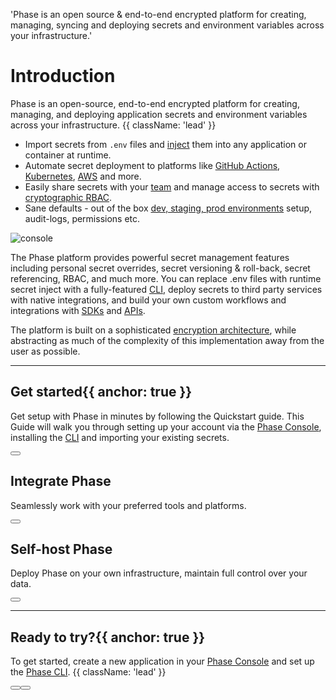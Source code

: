 

  'Phase is an open source & end-to-end encrypted platform for creating, managing, syncing and deploying secrets and environment variables across your infrastructure.'

<HeroPattern />


# Introduction

Phase is an open-source, end-to-end encrypted platform for creating, managing, and deploying application secrets and environment variables across your infrastructure. {{ className: 'lead' }}

- Import secrets from `.env` files and [inject](/quickstart#3-inject-secrets) them into any application or container at runtime.
- Automate secret deployment to platforms like [GitHub Actions](/integrations/platforms/github-actions), [Kubernetes](/integrations/platforms/kubernetes), [AWS](/integrations/platforms/aws-secrets-manager) and more.
- Easily share secrets with your [team](/console/users#add-users-to-an-organisation) and manage access to secrets with [cryptographic RBAC](/console/environments#manage-user-access).
- Sane defaults - out of the box [dev, staging, prod environments](/console/environments) setup, audit-logs, permissions etc.

![console](/assets/images/console/console-ui.webp)


The Phase platform provides powerful secret management features including personal secret overrides, secret versioning & roll-back, secret referencing, RBAC, and much more.
You can replace .env files with runtime secret inject with a fully-featured [CLI](/cli), deploy secrets to third party services with native integrations, and build your own custom workflows and integrations with [SDKs](/sdks) and [APIs](/public-api). 



The platform is built on a sophisticated [encryption architecture](/security/architecture), while abstracting as much of the complexity of this implementation away from the user as possible. 


---

## Get started{{ anchor: true }}

Get setup with Phase in minutes by following the Quickstart guide. This Guide will walk you through setting up your account via the [Phase Console](/#phase-console), installing the [CLI](/#phase-cli) and importing your existing secrets.

<div className="not-prose mb-16 mt-6 flex gap-3">
  <Button href="/quickstart" arrow="right" children="Quickstart" />
</div>

<About />

<Platform />

## Integrate Phase

Seamlessly work with your preferred tools and platforms.

<PlatformsIntegration />

<div className="not-prose">
  <Button
    href="integrations/platforms/docker"
    variant="text"
    arrow="right"
    children="Explore Platforms Integrations"
  />
</div>

## Self-host Phase

Deploy Phase on your own infrastructure, maintain full control over your data.

<Deployments />

<div className="not-prose">
  <Button
    href="/self-hosting"
    variant="text"
    arrow="right"
    children="Explore Deployment Options"
  />
</div>

---

## Ready to try?{{ anchor: true }}

To get started, create a new application in your [Phase Console](https://console.phase.dev) and set up the [Phase CLI](/cli/usage). {{ className: 'lead' }}

<div className="not-prose mb-16 mt-6 flex gap-3">
  <Button href="/quickstart" arrow="right" children="Quickstart" />
  <Button
    href="/integrations"
    variant="outline"
    children="Explore Integrations"
  />
</div>
